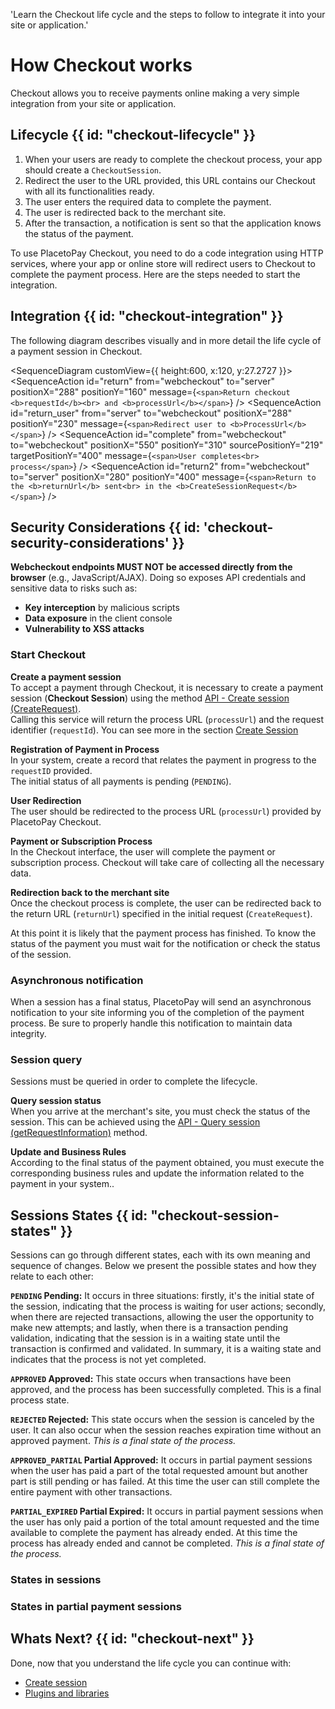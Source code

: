 
  'Learn the Checkout life cycle and the steps to follow to integrate it into your site or application.'

# How Checkout works

Checkout allows you to receive payments online making a very simple integration from your site or application.

## Lifecycle {{ id: "checkout-lifecycle" }}

1. When your users are ready to complete the checkout process, your app should create a `CheckoutSession`.
2. Redirect the user to the URL provided, this URL contains our Checkout with all its functionalities ready.
3. The user enters the required data to complete the payment.
4. The user is redirected back to the merchant site.
5. After the transaction, a notification is sent so that the application knows the status of the payment.

To use PlacetoPay Checkout, you need to do a code integration using HTTP services, where your app or online store will redirect users to Checkout to complete the payment process. Here are the steps needed to start the integration.

## Integration {{ id: "checkout-integration" }}

The following diagram describes visually and in more detail the life cycle of a payment session in Checkout.

<SequenceDiagram customView={{ height:600, x:120, y:27.2727 }}>
  <SequenceActor 
  id="site" 
  color="bg-blueFlow"
  label="Your site" 
  positionX="0" 
  positionY="0" 
  height="700px" 
  />
  <Line id="line" label="Start" positionX="-100" positionY="35" width="800px" />
  <SequenceActor id="server" label="Your server" positionX="220" positionY="0" height="700px" />
  <SequenceActor id="webcheckout" color="bg-orangeFlow" label="Webcheckout" positionX="550" positionY="0" height="700px" />
  <SequenceAction 
    id="process"
    from="site" 
    to="server" 
    message="Start process" 
    positionX="55" 
    positionY="70" 
  />
  <SequenceAction 
    id="session"  
    from="server" 
    to="webcheckout" 
    message="Create checkout session" 
    positionX="300" 
    positionY="70" 
  />
  <SequenceAction 
    id="return"
    from="webcheckout" 
    to="server" 
    positionX="288" 
    positionY="160"
    message={`<span>Return checkout <b>requestId</b><br> and <b>processUrl</b></span>`} 
  />
    <SequenceAction 
    id="return_user"
    from="server" 
    to="webcheckout" 
    positionX="288" 
    positionY="230"
    message={`<span>Redirect user to <b>ProcessUrl</b></span>`} 
  />
  <SequenceAction 
    id="complete"
    from="webcheckout" 
    to="webcheckout"
    positionX="550" 
    positionY="310" 
    sourcePositionY="219"
    targetPositionY="400"
    message={`<span>User completes<br> process</span>`} 
  />
  <SequenceAction 
    id="return2"
    from="webcheckout" 
    to="server" 
    positionX="280" 
    positionY="400"
    message={`<span>Return to the <b>returnUrl</b> sent<br> in the <b>CreateSessionRequest</b></span>`} 
  />
  <Line id="lineConsulta" label="Query" positionX="-100" positionY="460" width="800px" />
  <SequenceAction 
    id="checkSession"  
    from="server" 
    to="webcheckout" 
    message="Query checkout session" 
    positionX="300" 
    positionY="500" 
  />
  <SequenceAction 
    id="statusSession"  
    from="webcheckout" 
    to="server" 
    message="Return session status" 
    positionX="305" 
    positionY="560" 
  />
  <SequenceAction 
    id="detail"  
    from="server" 
    to="site" 
    message="Process detail" 
    positionX="55" 
    positionY="560" 
  />
  <Line id="lineNotificacion" label="Notification" positionX="-100" positionY="618" width="800px" />
  <SequenceAction 
    id="notification"
    from="webcheckout" 
    to="server" 
    message="Webhook notification"
    positionX="300" 
    positionY="660" 
  />
</SequenceDiagram>

## Security Considerations {{ id: 'checkout-security-considerations' }}

**Webcheckout endpoints MUST NOT be accessed directly from the browser** (e.g., JavaScript/AJAX). Doing so exposes API credentials and sensitive data to risks such as:
- **Key interception** by malicious scripts  
- **Data exposure** in the client console  
- **Vulnerability to XSS attacks**  

### Start Checkout

**Create a payment session**  
To accept a payment through Checkout, it is necessary to create a payment session (**Checkout Session**) using the method [API - Create session (CreateRequest)](/en/checkout/api/reference/session#crear-una-sesion).  
Calling this service will return the process URL (`processUrl`) and the request identifier (`requestId`).
You can see more in the section [Create Session](/en/checkout/api/reference/session#crear-una-sesion)

**Registration of Payment in Process**  
In your system, create a record that relates the payment in progress to the `requestID` provided.  
The initial status of all payments is pending (`PENDING`).

**User Redirection**  
The user should be redirected to the process URL (`processUrl`) provided by PlacetoPay Checkout.

**Payment or Subscription Process**  
In the Checkout interface, the user will complete the payment or subscription process. Checkout will take care of collecting all the necessary data.

**Redirection back to the merchant site**  
Once the checkout process is complete, the user can be redirected back to the return URL (`returnUrl`) specified in the initial request (`CreateRequest`).

At this point it is likely that the payment process has finished. To know the status of the payment you must wait for the notification or check the status of the session.

### Asynchronous notification

When a session has a final status, PlacetoPay will send an asynchronous notification to your site informing you of the completion of the payment process. Be sure to properly handle this notification to maintain data integrity.

### Session query

Sessions must be queried in order to complete the lifecycle.

**Query session status**  
When you arrive at the merchant's site, you must check the status of the session. 
This can be achieved using the [API - Query session (getRequestInformation)](/en/checkout/api/reference/session#consultar-una-sesion) method.

**Update and Business Rules**  
According to the final status of the payment obtained, you must execute the corresponding business rules and update the information related to the payment in your system..

## Sessions States {{ id: "checkout-session-states" }}

Sessions can go through different states, each with its own meaning and sequence of changes. Below we present the possible states and how they relate to each other:

**`PENDING` Pending:**
It occurs in three situations: firstly, it's the initial state of the session, indicating that the process is waiting for user actions;
secondly, when there are rejected transactions, allowing the user the opportunity to make new attempts;
and lastly, when there is a transaction pending validation, indicating that the session is in a waiting state until the transaction is confirmed and validated.
In summary, it is a waiting state and indicates that the process is not yet completed.

**`APPROVED` Approved:**
This state occurs when transactions have been approved, and the process has been successfully completed. This is a final process state.

**`REJECTED` Rejected:**
This state occurs when the session is canceled by the user. It can also occur when the session reaches expiration time without an approved payment. _This is a final state of the process._

**`APPROVED_PARTIAL` Partial Approved:**
It occurs in partial payment sessions when the user has paid a part of the total requested amount but another part is still pending or has failed.
At this time the user can still complete the entire payment with other transactions.

**`PARTIAL_EXPIRED` Partial Expired:**
It occurs in partial payment sessions when the user has only paid a portion of the total amount requested and the time available to complete the payment has already ended.
At this time the process has already ended and cannot be completed. _This is a final state of the process._

### States in sessions
<SessionStates></SessionStates>

### States in partial payment sessions
<PartialSessionStates></PartialSessionStates>

## Whats Next? {{ id: "checkout-next" }}

Done, now that you understand the life cycle you can continue with:

- [Create session](/en/checkout/create-session)
- [Plugins and libraries](/en/checkout/plugins)
